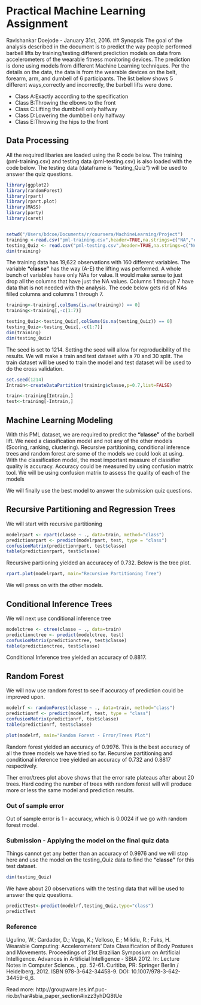 # Practical Machine Learning Assignment
Ravishankar Doejode - January 31st, 2016.
## Synopsis
The goal of the analysis described in the document is to predict the way people performed barbell lifts by training/testing different prediction models on  data from accelerometers of the wearable fitness monitoring devices. The prediction is done using models from different Machine Learning techniques. Per the details on the data, the data is from the wearable devices on the belt, forearm, arm, and dumbell of 6 participants. The list below shows 5 different ways,correctly and incorrectly, the barbell lifts were done. 

- Class A:Exactly according to the specification 
- Class B:Throwing the elbows to the front
- Class C:Lifting the dumbbell only halfway
- Class D:Lowering the dumbbell only halfway
- Class E:Throwing the hips to the front

## Data Processing
All the required libaries are loaded using the R code below. The training (pml-training.csv) and testing data (pml-testing.csv) is also loaded with the code below. The testing data (dataframe is "testing_Quiz") will be used to answer the quiz questions.
```r
library(ggplot2)
library(randomForest)
library(rpart)
library(rpart.plot)
library(MASS)
library(party)
library(caret)


setwd("/Users/bdcoe/Documents/r/coursera/MachineLearning/Project")
training <-read.csv("pml-training.csv",header=TRUE,na.strings=c("NA","#DIV/0!", ""))
testing_Quiz <- read.csv("pml-testing.csv",header=TRUE,na.strings=c("NA","#DIV/0!", ""))
dim(training)

```


The training data has 19,622 observations with 160 different variables. The variable <b>"classe"</b> has the way (A-E) the lifting was performed. A whole bunch of variables have only NAs for value. It would make sense to just drop all the columns that have just the NA values. Columns 1 through 7 have data that is not needed with the analysis. The code below gets rid of NAs filled columns and columns 1 through 7.

```r
training<-training[,colSums(is.na(training)) == 0]
training<-training[,-c(1:7)]

testing_Quiz<-testing_Quiz[,colSums(is.na(testing_Quiz)) == 0]
testing_Quiz<-testing_Quiz[,-c(1:7)]
dim(training)
dim(testing_Quiz)
```

The seed is set to 1214. Setting the seed will allow for reproducibility of the results. We will make a train and test dataset with a 70 and 30 split. The train dataset will be used to train the model and test dataset will be used to do the cross validation.

```r
set.seed(1214)
Intrain<-createDataPartition(training$classe,p=0.7,list=FALSE)

train<-training[Intrain,]
test<-training[-Intrain,]
```
## Machine Learning Modeling
With this PML dataset, we are required to predict the <b>"classe"</b> of the barbell lift. We need a classification model and not any of the other models (Scoring, ranking, clustering). Recursive partitioning, conditional inference trees and random forest are some of the models we could look at using. With the classification model, the most important measure of classifier quality is accuracy. Accuracy could be measured by using confusion matrix tool. We will be using confusion matrix to assess the quality of each of the models  

We will finally use the best model to answer the submission quiz questions.

## Recursive Partitioning and Regression Trees
We will start with recursive partitioning 
```r
modelrpart <- rpart(classe ~ ., data=train, method="class")
predictionrpart <- predict(modelrpart, test, type = "class")
confusionMatrix(predictionrpart, test$classe)
table(predictionrpart, test$classe)
```
Recursive partiioning yielded an accuracey of 0.732. Below is the tree plot.

```r
rpart.plot(modelrpart, main="Recursive Partitioning Tree")
```


We will press on with the other models.

## Conditional Inference Trees
We will next use conditional inference tree
```r
modelctree <- ctree(classe ~ ., data=train)
predictionctree <- predict(modelctree, test)
confusionMatrix(predictionctree, test$classe)
table(predictionctree, test$classe)
```
Conditional Inference tree yielded an accuracy of 0.8817. 
 
## Random Forest 
We will now use random forest to see if accuracy of prediction could be improved upon.
```r
modelrf <- randomForest(classe ~ ., data=train, method="class")
predictionrf <- predict(modelrf, test, type = "class")
confusionMatrix(predictionrf, test$classe)
table(predictionrf, test$classe)
```

```r
plot(modelrf, main="Random Forest - Error/Trees Plot")
```

Random forest yielded an accuracy of 0.9976. This is the best accuracy of all the three models we have tried so far. Recursive partitioning and conditional inference tree yielded an accuracy of 0.732 and 0.8817 respectively.

Ther error/trees plot above shows that the error rate plateaus after about 20 trees. Hard coding the number of trees with random forest will will produce more or less the same model and prediction results.


### Out of sample error
Out of sample error is  1 - accuracy, which is 0.0024 if we go with random forest model.

### Submission - Applying the model on the final quiz data
Things cannot get any better than an accuracy of 0.9976 and we will stop here and use the model on the testing_Quiz data to find the <b>"classe"</b> for this test dataset.
```r
dim(testing_Quiz)
```

We have about 20 observations with the testing data that will be used to answer the quiz questions.
```r
predictTest<-predict(modelrf,testing_Quiz,type="class")
predictTest
```


### Reference

Ugulino, W.; Cardador, D.; Vega, K.; Velloso, E.; Milidiu, R.; Fuks, H. Wearable Computing: Accelerometers' Data Classification of Body Postures and Movements. Proceedings of 21st Brazilian Symposium on Artificial Intelligence. Advances in Artificial Intelligence - SBIA 2012. In: Lecture Notes in Computer Science. , pp. 52-61. Curitiba, PR: Springer Berlin / Heidelberg, 2012. ISBN 978-3-642-34458-9. DOI: 10.1007/978-3-642-34459-6_6.

Read more: http://groupware.les.inf.puc-rio.br/har#sbia_paper_section#ixzz3yhDQ8tUe